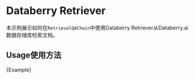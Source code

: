 # Databerry Retriever

本示例展示如何在`RetrievalQAChain`中使用Databerry Retriever从Databerry.ai数据存储库检索文档。

## Usage使用方法





<CodeBlock language="typescript">{Example}</CodeBlock>

